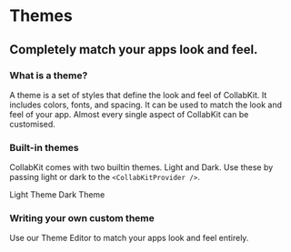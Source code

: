 
# Themes

## Completely match your apps look and feel.

### What is a theme?

A theme is a set of styles that define the look and feel of CollabKit. It includes colors, fonts, and spacing. It can be used to match the look and feel of your app. Almost every single aspect of CollabKit can be customised.

### Built-in themes

CollabKit comes with two builtin themes. Light and Dark. Use these by passing light or dark to the `<CollabKitProvider />`.

<Demo hideThemeEditorButton={true}>
  <ThemeProvider theme="light">
    <ThemeName>Light Theme</ThemeName>
    <Thread
      style={{ width: 320, height: 320, borderRadius: 6 }}
      threadId={'thread1'}
      autoFocus={false}
    />
  </ThemeProvider>
</Demo>

<Demo hideThemeEditorButton={true}>
  <ThemeName>Dark Theme</ThemeName>
  <ThemeProvider theme="dark">
    <Thread
      style={{ width: 320, height: 320, borderRadius: 6 }}
      threadId={'thread1'}
      autoFocus={false}
    />
  </ThemeProvider>
</Demo>

### Writing your own custom theme

Use our <DocLink href="/theme-editor">Theme Editor</DocLink> to match your apps look and feel entirely.
